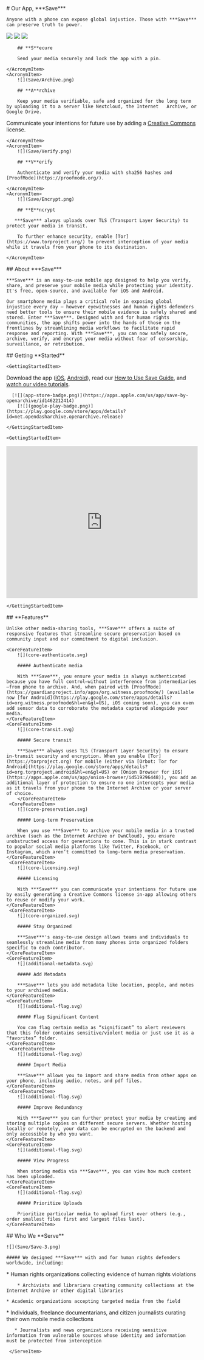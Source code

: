 
<HeaderSection>
    # Our App, ***Save***

    Anyone with a phone can expose global injustice. Those with ***Save*** can preserve truth to power.

[![](app-store-badge.png)](https://apps.apple.com/us/app/save-by-openarchive/id1462212414)
    [![](google-play-badge.png)](https://play.google.com/store/apps/details?id=net.opendasharchive.openarchive.release)
</HeaderSection>
<AcronymSection>
    <AcronymItem>
        ![](Save/Share.png)

        ## **S**ecure

        Send your media securely and lock the app with a pin.

    </AcronymItem>
    <AcronymItem>
        ![](Save/Archive.png)

        ## **A**rchive

        Keep your media verifiable, safe and organized for the long term by uploading it to a server like Nextcloud, the Internet   Archive, or Google Drive.

Communicate your intentions for future use by adding a [Creative Commons](https://creativecommons.org/) license.

    </AcronymItem>
    <AcronymItem>
        ![](Save/Verify.png)

        ## **V**erify

        Authenticate and verify your media with sha256 hashes and [ProofMode](https://proofmode.org/).

    </AcronymItem>
    <AcronymItem>
        ![](Save/Encrypt.png)

        ## **E**ncrypt

       ***Save*** always uploads over TLS (Transport Layer Security) to protect your media in transit.

        To further enhance security, enable [Tor](https://www.torproject.org/) to prevent interception of your media while it travels from your phone to its destination.

    </AcronymItem>

</AcronymSection>
<AboutSection>
    ## About ***Save***

    ***Save*** is an easy-to-use mobile app designed to help you verify, share, and preserve your mobile media while protecting your identity. It's free, open-source, and available for iOS and Android.

    Our smartphone media plays a critical role in exposing global injustice every day — however eyewitnesses and human rights defenders need better tools to ensure their mobile evidence is safely shared and stored. Enter ***Save***. Designed with and for human rights communities, the app shifts power into the hands of those on the frontlines by streamlining media workflows to facilitate rapid response and reporting. With ***Save***, you can now safely secure, archive, verify, and encrypt your media without fear of censorship, surveillance, or retribution.

</AboutSection>

<GettingStartedSection>
    ## Getting **Started**

    <GettingStartedItem>    
Download the app ([iOS](https://apps.apple.com/us/app/save-by-openarchive/id1462212414), [Android](https://play.google.com/store/apps/details?id=net.opendasharchive.openarchive.release)), read our [How to Use Save Guide](https://open-archive.org/pdf/how_to_use_save_2024.pdf), and [watch our video tutorials](https://www.youtube.com/@openarchive8110/playlists).

      [![](app-store-badge.png)](https://apps.apple.com/us/app/save-by-openarchive/id1462212414)
        [![](google-play-badge.png)](https://play.google.com/store/apps/details?id=net.opendasharchive.openarchive.release)

    </GettingStartedItem>

    <GettingStartedItem>    
<div style={{ textAlign: "center" }}>
  <iframe
    width="100%"
    style={{ maxWidth: 700, margin: "0 auto", marginTop: "30px" }}
    height="400"
    src="https://www.youtube.com/embed/dOG0_4wVgT8"
    title="YouTube video player"
    frameBorder="0"
    allow="accelerometer; autoplay; clipboard-write; encrypted-media; gyroscope; picture-in-picture"
    allowFullScreen
  ></iframe>
</div>


    </GettingStartedItem>

</GettingStartedSection>
<CoreFeaturesSection>
    ## **Features**

    Unlike other media-sharing tools, ***Save*** offers a suite of responsive features that streamline secure preservation based on community input and our commitment to digital inclusion.

    <CoreFeatureItem>
        ![](core-authenticate.svg)

        ##### Authenticate media

        With ***Save***, you ensure your media is always authenticated because you have full control—without interference from intermediaries—from phone to archive. And, when paired with [ProofMode](https://guardianproject.info/apps/org.witness.proofmode/) (available now [for Android](https://play.google.com/store/apps/details?id=org.witness.proofmode&hl=en&gl=US), iOS coming soon), you can even add sensor data to corroborate the metadata captured alongside your media.
    </CoreFeatureItem>
    <CoreFeatureItem>
        ![](core-transit.svg)

        ##### Secure transit

        ***Save*** always uses TLS (Transport Layer Security) to ensure in-transit security and encryption. When you enable [Tor](https://torproject.org) for mobile (either via [Orbot: Tor for Android](https://play.google.com/store/apps/details?id=org.torproject.android&hl=en&gl=US) or [Onion Browser for iOS](https://apps.apple.com/us/app/onion-browser/id519296448)), you add an additional layer of protection to ensure no one intercepts your media as it travels from your phone to the Internet Archive or your server of choice.
        </CoreFeatureItem>
     <CoreFeatureItem>
        ![](core-preservation.svg)

        ##### Long-term Preservation

        When you use ***Save*** to archive your mobile media in a trusted archive (such as the Internet Archive or OwnCloud), you ensure unobstructed access for generations to come. This is in stark contrast to popular social media platforms like Twitter, Facebook, or Instagram, which aren’t committed to long-term media preservation.
    </CoreFeatureItem>
     <CoreFeatureItem>
        ![](core-licensing.svg)

        ##### Licensing

        With ***Save*** you can communicate your intentions for future use by easily generating a Creative Commons license in-app allowing others to reuse or modify your work.
    </CoreFeatureItem>
     <CoreFeatureItem>
        ![](core-organized.svg)

        ##### Stay Organized

        ***Save***'s easy-to-use design allows teams and individuals to seamlessly streamline media from many phones into organized folders specific to each contributor.
    </CoreFeatureItem>
    <CoreFeatureItem>
        ![](additional-metadata.svg)

        ##### Add Metadata

        ***Save*** lets you add metadata like location, people, and notes to your archived media.
    </CoreFeatureItem>
    <CoreFeatureItem>
        ![](additional-flag.svg)

        ##### Flag Significant Content

        You can flag certain media as “significant” to alert reviewers that this folder contains sensitive/violent media or just use it as a “favorites” folder.
    </CoreFeatureItem>
     <CoreFeatureItem>
        ![](additional-flag.svg)

        ##### Import Media

        ***Save*** allows you to import and share media from other apps on your phone, including audio, notes, and pdf files.
    </CoreFeatureItem>
     <CoreFeatureItem>
        ![](additional-flag.svg)

        ##### Improve Redundancy

        With ***Save*** you can further protect your media by creating and storing multiple copies on different secure servers. Whether hosting locally or remotely, your data can be encrypted on the backend and only accessible by who you want.
    </CoreFeatureItem>
    <CoreFeatureItem>
        ![](additional-flag.svg)

        ##### View Progress

        When storing media via ***Save***, you can view how much content has been uploaded.
    </CoreFeatureItem>
    <CoreFeatureItem>
        ![](additional-flag.svg)

        ##### Prioritize Uploads

        Prioritize particular media to upload first over others (e.g., order smallest files first and largest files last).
    </CoreFeatureItem>

</CoreFeaturesSection>
<ServeSection>
    ## Who We **Serve**

    ![](Save/Save-3.png)

    ##### We designed ***Save*** with and for human rights defenders worldwide, including:

<ServeItem>
        * Human rights organizations collecting evidence of human rights violations


        * Archivists and librarians creating community collections at the Internet Archive or other digital libraries

	* Academic organizations accepting targeted media from the field

</ServeItem>
<ServeItem>
      * Individuals, freelance documentarians, and citizen journalists curating their own mobile media collections

       * Journalists and news organizations receiving sensitive information from vulnerable sources whose identity and information must be protected from interception
     
     </ServeItem>
</ServeSection>
